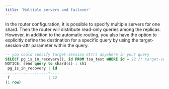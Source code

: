 ```yaml
---
title: 'Multiple servers and failover'
---
```


In the router configuration, it is possible to specify multiple servers for one shard. Then the router will distribute read-only queries among the replicas. However, in addition to the automatic routing, you also have the option to explicitly define the destination for a specific query by using the target-session-attr parameter within the query.

```sql
-- you could specify target-session-attrs anywhere in your query
SELECT pg_is_in_recovery(), id FROM tsa_test WHERE id = 22 /* target-session-attrs: read-write */;
NOTICE: send query to shard(s) : sh1
 pg_is_in_recovery | id 
-------------------+----
 f                 | 22
(1 row)
```